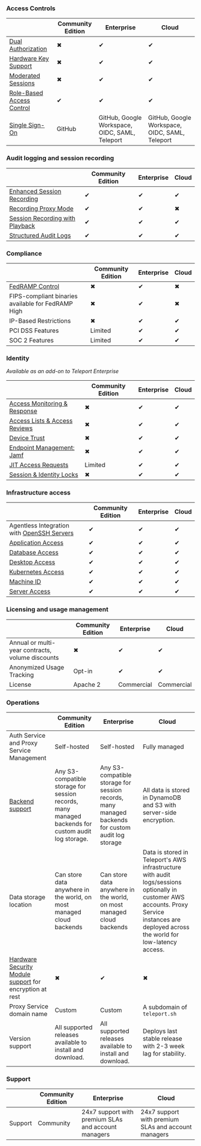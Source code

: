 ### Access Controls

||Community Edition|Enterprise|Cloud|
|---|---|---|---|
|[Dual Authorization](../admin-guides/access-controls/guides/dual-authz.mdx)|✖|✔|✔|
|[Hardware Key Support](../admin-guides/access-controls/guides/hardware-key-support.mdx)|✖|✔|✔|
|[Moderated Sessions](../admin-guides/access-controls/guides/joining-sessions.mdx)|✖|✔|✔|
|[Role-Based Access Control](../admin-guides/access-controls/guides/role-templates.mdx)|✔|✔|✔|
|[Single Sign-On](../admin-guides/access-controls/sso/sso.mdx)|GitHub|GitHub, Google Workspace, OIDC, SAML, Teleport|GitHub, Google Workspace, OIDC, SAML, Teleport|

### Audit logging and session recording

||Community Edition|Enterprise|Cloud|
|---|---|---|---|
|[Enhanced Session Recording](../enroll-resources/server-access/guides/bpf-session-recording.mdx)|✔|✔|✔|
|[Recording Proxy Mode](../enroll-resources/server-access/guides/recording-proxy-mode.mdx)|✔|✔|✖|
|[Session Recording with Playback](../reference/architecture/session-recording.mdx)|✔|✔|✔|
|[Structured Audit Logs](../reference/monitoring/audit.mdx)|✔|✔|✔|

### Compliance

||Community Edition|Enterprise|Cloud|
|---|---|---|---|
|[FedRAMP Control](../admin-guides/access-controls/compliance-frameworks/fedramp.mdx)|✖|✔|✖|
|FIPS-compliant binaries available for FedRAMP High|✖|✔|✖|
|IP-Based Restrictions|✖|✔|✔|
|PCI DSS Features|Limited|✔|✔|
|SOC 2 Features|Limited|✔|✔|

### Identity

_Available as an add-on to Teleport Enterprise_

||Community Edition|Enterprise|Cloud|
|---|---|---|---|
|[Access Monitoring & Response](../identity-governance/access-monitoring.mdx)|✖|✔|✔|
|[Access Lists & Access Reviews](../identity-governance/access-lists/access-lists.mdx)|✖|✔|✔|
|[Device Trust](../identity-governance/device-trust/guide.mdx)|✖|✔|✔|
|[Endpoint Management: Jamf](../identity-governance/device-trust/jamf-integration.mdx)|✖|✔|✔|
|[JIT Access Requests](../admin-guides/access-controls/guides/dual-authz.mdx)|Limited|✔|✔|
|[Session & Identity Locks](../identity-governance/locking.mdx)|✖|✔|✔|

### Infrastructure access

||Community Edition|Enterprise|Cloud|
|---|---|---|---|
|Agentless Integration with [OpenSSH Servers](../enroll-resources/server-access/openssh/openssh-agentless.mdx)|✔|✔|✔|
|[Application Access](../enroll-resources/application-access/getting-started.mdx)|✔|✔|✔|
|[Database Access](../enroll-resources/database-access/getting-started.mdx)|✔|✔|✔|
|[Desktop Access](../enroll-resources/desktop-access/introduction.mdx)|✔|✔|✔|
|[Kubernetes Access](../enroll-resources/kubernetes-access/getting-started.mdx)|✔|✔|✔|
|[Machine ID](../machine-workload-identity/machine-id/getting-started.mdx)|✔|✔|✔|
|[Server Access](../enroll-resources/server-access/getting-started.mdx)|✔|✔|✔|

### Licensing and usage management

||Community Edition|Enterprise|Cloud|
|---|---|---|---|
|Annual or multi-year contracts, volume discounts|✖|✔|✔|
|Anonymized Usage Tracking|Opt-in|✔|✔|
|License|Apache 2|Commercial|Commercial|

### Operations

||Community Edition|Enterprise|Cloud|
|---|---|---|---|
|Auth Service and Proxy Service Management|Self-hosted|Self-hosted|Fully managed|
|[Backend support](../reference/backends.mdx)|Any S3-compatible storage for session records, many managed backends for custom audit log storage.|Any S3-compatible storage for session records, many managed backends for custom audit log storage|All data is stored in DynamoDB and S3 with server-side encryption.|
|Data storage location|Can store data anywhere in the world, on most managed cloud backends|Can store data anywhere in the world, on most managed cloud backends|Data is stored in Teleport's AWS infrastructure with audit logs/sessions optionally in customer AWS accounts. Proxy Service instances are deployed across the world for low-latency access.|
|[Hardware Security Module support](../admin-guides/deploy-a-cluster/hsm.mdx) for encryption at rest|✖|✔|✖|
|Proxy Service domain name|Custom|Custom|A subdomain of `teleport.sh`|
|Version support|All supported releases available to install and download.|All supported releases available to install and download.|Deploys last stable release with 2-3 week lag for stability.|

### Support

||Community Edition|Enterprise|Cloud|
|---|---|---|---|
|Support|Community|24x7 support with premium SLAs and account managers|24x7 support with premium SLAs and account managers|
